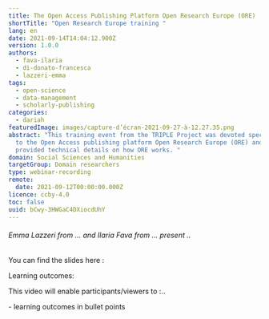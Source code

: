```yaml
---
title: The Open Access Publishing Platform Open Research Europe (ORE)
shortTitle: "Open Research Europe training "
lang: en
date: 2021-09-14T14:04:12.900Z
version: 1.0.0
authors:
  - fava-ilaria
  - di-donato-francesca
  - lazzeri-emma
tags:
  - open-science
  - data-management
  - scholarly-publishing
categories:
  - dariah
featuredImage: images/capture-d’écran-2021-09-27-à-12.27.35.png
abstract: "This training event from the TRIPLE Project was devoted specifically
  to the Open Access publishing platform Open Research Europe (ORE) and it
  provided technical details on how ORE works. "
domain: Social Sciences and Humanities
targetGroup: Domain researchers
type: webinar-recording
remote:
  date: 2021-09-12T00:00:00.000Z
licence: ccby-4.0
toc: false
uuid: bCwy-3HWGaC4DXiocdUhY
---
```

###### Emma Lazzeri from ... and Ilaria Fava from ...  present ..



You can find the slides here :  

Learning outcomes:

This video will enable participants/viewers to :..

\- learning outcomes in bullet points

<VideoCard provider="youtube" id="3jpFxtKIME" title="FAIR Data in SSH " subtitle="Click here to view" image="images/capture-d’écran-2021-09-27-à-12.27.35.png" />
